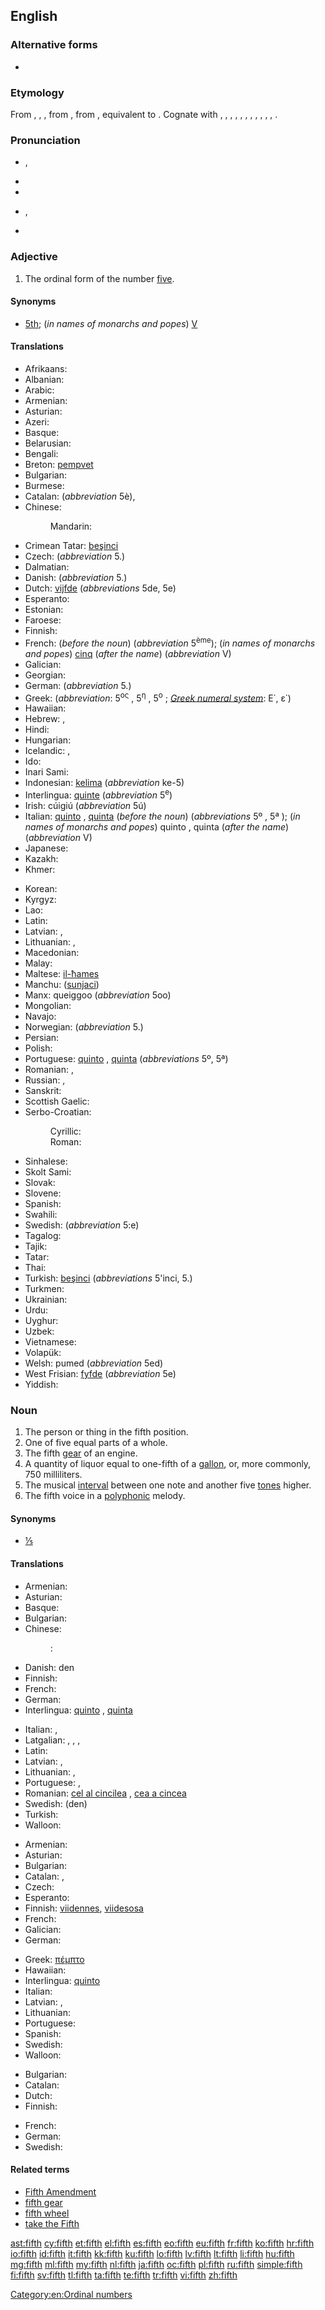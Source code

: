 {{wikipedia}}
{{also|Fifth}}
==English==
{{ordinalbox|en|4th|5th|6th|fourth|sixth|card=five}}

===Alternative forms===
* {{l|en|fift}} {{qualifier|obsolete}}

===Etymology===
From {{etyl|enm}} {{term|fifthe|lang=enm}}, {{term|fifte|lang=enm}}, {{term|fift|lang=enm}}, from {{etyl|ang}} {{term|fifta|fīfta|fifth|lang=ang}}, from {{etyl|gem-pro|en}} {{recons|femftô||fifth|lang=gem-pro}}, equivalent to {{suffix|five|th}}. Cognate with {{etyl|sco|-}} {{term|fift|lang=sco}}, {{term|fyft||fifth|lang=sco}}, {{etyl|frr|-}} {{term|fyfde||fifth|lang=frr}}, {{etyl|fy|-}} {{term|fyfde||fifth|lang=fy}}, {{etyl|nl|-}} {{term|vijfde||fifth|lang=nl}}, {{etyl|nds|-}} {{term|fifte||lang=nds}}, {{term|föfte|lang=nds}}, {{term|füfte||fifth|lang=nds}}, {{etyl|de|-}} {{term|fünfte||fifth|lang=de}}, {{etyl|da|-}} {{term|femte||fifth|lang=da}}, {{etyl|sv|-}} {{term|femte||fifth|lang=sv}}, {{etyl|is|-}} {{term|fimmta||fifth|lang=is}}.

===Pronunciation===
* {{a|UK|US|standard}} {{IPA|/fɪfθ/}}, {{X-SAMPA|/fIfT/}}
* {{audio|en-us-fifth.ogg|Audio (US)}}
* {{rhymes|ɪfθ}}
* {{a|UK|US|informal or dialectal}} {{IPA|/fɪθ/}}, {{X-SAMPA|/fIT/}}
* {{rhymes|ɪθ}}

===Adjective===
{{en-adj|-}}

# The ordinal form of the number [[five]].

====Synonyms====
* [[5th]]; (''in names of monarchs and popes'') [[V]]

====Translations====
{{trans-top|Ordinal form of the number 5}}
* Afrikaans: {{t-|af|vyfde}}
* Albanian: {{t-|sq|pestë}}
* Arabic: {{t-|ar|خامس|m|tr=xāmis|sc=Arab}}
* Armenian: {{t-|hy|հինգերորդ|tr=hingerord}}
* Asturian: {{t+|ast|quintu}}
* Azeri: {{t-|az|beşinci}}
* Basque: {{t+|eu|bosgarren}}
* Belarusian: {{t-|be|пяты|m|tr=pjáty|sc=Cyrl}}
* Bengali: {{t-|bn|পঞ্চম|tr=pôncôm}}
* Breton: [[pempvet]]
* Bulgarian: {{t+|bg|пети|m|tr=péti|sc=Cyrl}}
* Burmese: {{t+|my|ပဉ္စမ|tr=pjin sa̱ma.|sc=Mymr}}
* Catalan: {{t-|ca|cinquè|m}} (''abbreviation'' 5è), {{t-|ca|quint|m}}
* Chinese:
*: Mandarin: {{t|cmn|第五|tr=dìwǔ|sc=Hani}}
* Crimean Tatar: [[beşinci]]
* Czech: {{t+|cs|pátý|m}} (''abbreviation'' 5.)
* Dalmatian: {{tø|dlm|cincto}}
* Danish: {{t+|da|femte}} (''abbreviation'' 5.)
* Dutch: [[vijfde]] (''abbreviations'' 5de, 5e)
* Esperanto: {{t+|eo|kvina}}
* Estonian: {{t-|et|viies}}
* Faroese: {{t-|fo|fimti}}
* Finnish: {{t+|fi|viides}}
* French: {{t+|fr|cinquième|m|f}} (''before the noun'') (''abbreviation'' 5<sup>ème</sup>); (''in names of monarchs and popes'') [[cinq]] (''after the name'') (''abbreviation'' V)
* Galician: {{t+|gl|quinto}}
* Georgian: {{t-|ka|მეხუთე|tr=mexut'e|sc=Geor}}
* German: {{t+|de|fünfter|m}} (''abbreviation'' 5.)
* Greek: {{t+|el|πέμπτος|m|tr=pémptos|sc=Grek}} (''abbreviation'': 5<sup>ος</sup> {{m}}, 5<sup>η</sup> {{f}}, 5<sup>ο</sup> {{n}}; ''[[Greek numerals|Greek numeral system]]'': Ε΄, ε΄)
* Hawaiian: {{tø|haw|lima}}
* Hebrew: {{t-|he|חמישי|m|tr=khamishí|sc=Hebr}}, {{t+|he|חמישית|f|tr=khamishít|sc=Hebr}}
* Hindi: {{t-|hi|पांचवां|tr=pāñcvā̃|sc=Deva}}
* Hungarian: {{t+|hu|ötödik}}
* Icelandic: {{t-|is|fimmti|m}}, {{t-|is|fimmta|f|n}}
* Ido: {{t+|io|kinesma}}
* Inari Sami: {{tø|smn|viiđâd}}
* Indonesian: [[kelima]] (''abbreviation'' ke-5)
* Interlingua: [[quinte]] (''abbreviation'' 5<sup>e</sup>)
* Irish: cúigiú (''abbreviation'' 5ú)
* Italian: [[quinto]] {{m}}, [[quinta]] {{f}} (''before the noun'') (''abbreviations'' 5º {{m}}, 5ª {{f}}); (''in names of monarchs and popes'') quinto {{m}}, quinta {{f}} (''after the name'') (''abbreviation'' V)
* Japanese: {{t-|ja|五番目|tr=ごばんめ, goban-me|sc=Jpan}}
* Kazakh: {{t|kk|бесінші|tr=besinşi|sc=Cyrl}}
* Khmer: {{t-|km|ទីប្រាំ|tr=tii pram|sc=Khmr}}
{{trans-mid}}
* Korean: {{t+|ko|다섯째|tr=daseosjjae|sc=Hang}}
* Kyrgyz: {{t-|ky|бешинчи|tr=beşinçi|sc=Cyrl}}
* Lao: {{t-|lo|ທີ່ຫ້າ|tr=tʰī̀ hā́|sc=Laoo}}
* Latin: {{t+|la|quintus}}
* Latvian: {{t+|lv|piektais|m}}, {{t-|lv|piektā|f}}
* Lithuanian: {{t+|lt|penktas|m}}, {{t-|lt|penkta|f}}
* Macedonian: {{t-|mk|петти|m|tr=pétti|sc=Cyrl}}
* Malay: {{t+|ms|kelima}}
* Maltese: [[il-ħames]]
* Manchu: ([[sunjaci]])
* Manx: queiggoo (''abbreviation'' 5oo)
* Mongolian: {{t-|mn|тавдугаар|tr=tavdugaar|sc=Cyrl}}
* Navajo: {{tø|nv|ashdlaʼ góneʼ}}
* Norwegian: {{t+|no|femte}} (''abbreviation'' 5.)
* Persian: {{t+|fa|پنجم|tr=panjom|sc=fa-Arab}}
* Polish: {{t+|pl|piąty|m}} <!-- , [[piąta]] {{f}}, [[piąte]] {{n}} -->
* Portuguese: [[quinto]] {{m}}, [[quinta]] {{f}} (''abbreviations'' 5º{{m}}, 5ª{{f}})
* Romanian: {{t-|ro|cincilea|m}}, {{t-|ro|cincea|f}}
* Russian: {{t+|ru|пятый|m|tr=pjátyj|sc=Cyrl}}, {{qualifier|abbreviation}} {{t-|ru|5-ый|sc=Cyrl}}
* Sanskrit: {{t-|sa|पञ्चमः|tr=pañcamaḥ|sc=Deva}}
* Scottish Gaelic: {{t-|gd|còigeamh}}
* Serbo-Croatian:
*: Cyrillic: {{t-|sh|пети|m}}
*: Roman: {{t-|sh|peti|m}}
* Sinhalese: {{t-|si|පස්‍වෙනි|tr=pasveni|sc=Sinh}}
* Skolt Sami: {{tø|sms|viiđad}}
* Slovak: {{t-|sk|piaty|m}}
* Slovene: {{t+|sl|peti|alt=pêti}}
* Spanish: {{t+|es|quinto}}
* Swahili: {{t-|sw|ya tano}}
* Swedish: {{t+|sv|femte}} (''abbreviation'' 5:e)
* Tagalog: {{t-|tl|ikalima}}
* Tajik: {{t-|tg|панҷум|tr=panjum|sc=Cyrl}}
* Tatar: {{t-|tt|бишенче|tr=bişençe|sc=Cyrl}}
* Thai: {{t-|th|ที่ห้า|tr=têe hâa|sc=Thai}}
* Turkish: [[beşinci]] (''abbreviations'' 5'inci, 5.)
* Turkmen: {{t-|tk|bäşinji}}
* Ukrainian: {{t+|uk|п'ятий|m|tr=p’játyj|sc=Cyrl}}
* Urdu: {{t-|ur|پانچواں|tr=pāñcvā̃|sc=ur-Arab}}
* Uyghur: {{t-|ug|بەشىنچى|tr=beshinchi|sc=ug-Arab}}
* Uzbek: {{t-|uz|beshinchi}}
* Vietnamese: {{t+|vi|thứ năm}}
* Volapük: {{t+|vo|lulid}}
* Welsh: pumed (''abbreviation'' 5ed)
* West Frisian: [[fyfde]] (''abbreviation'' 5e)
* Yiddish: {{t-|yi|פֿינפֿט|tr=finft|sc=Hebr}}
{{trans-bottom}}

===Noun===
{{en-noun}}

# The person or thing in the fifth position.
# One of five equal parts of a whole.
# The fifth [[gear]] of an engine.
# A quantity of liquor equal to one-fifth of a [[gallon]], or, more commonly, 750 milliliters.
# The musical [[interval]] between one note and another five [[tone]]s higher.
# The fifth voice in a [[polyphonic]] melody.

====Synonyms====
* {{sense|one of five equal parts}} [[⅕]]

====Translations====

{{trans-top|person or thing in the fifth position}}
* Armenian: {{t-|hy|հինգերորդ|tr=hingerord}}
* Asturian: {{t+|ast|quintu|m}}
* Basque: {{t+|eu|bosgarren}}
* Bulgarian: {{t+|bg|пети|sc=Cyrl}}
* Chinese:
*: {{ttbc|cmn}}: {{t|cmn|第五|tr=dìwǔ|sc=Hani}}
* Danish: den {{t+|da|femte|c}}
* Finnish: {{t+|fi|viides}}
* French: {{t+|fr|cinquième|m|f}}
* German: {{t-|de|Fünfte|m|f|n}}
* Interlingua: [[quinto]] {{m}}, [[quinta]] {{f}}
{{trans-mid}}
* Italian: {{t+|it|quinto|m}}, {{t+|it|quinta|f}}
* Latgalian: {{tø|ltg|pīkts|m}}, {{tø|ltg|pīkta|f}}, {{tø|ltg|pīktais|m}}, {{tø|ltg|pīktuo|f}}
* Latin: {{t+|la|quintus}}
* Latvian: {{t+|lv|piektais|m}}, {{t-|lv|piektā|f}}
* Lithuanian: {{t+|lt|penktas|m}}, {{t-|lt|penkta|f}}
* Portuguese: {{t+|pt|quinto|m}}, {{t+|pt|quinta|f}}
* Romanian: [[cel al cincilea]] {{m}}, [[cea a cincea]] {{f}}
* Swedish: (den) {{t+|sv|femte|c}}
* Turkish: {{t+|tr|beşinci}}
* Walloon: {{t+|wa|cénkinme|m|f}}
{{trans-bottom}}

{{trans-top|one of five equal parts of a whole}}
* Armenian: {{t-|hy|հինգերորդ|tr=hingerord}}
* Asturian: {{t+|ast|quintu|m}}
* Bulgarian: {{t-|bg|една пета|f|sc=Cyrl}}
* Catalan: {{t-|ca|cinquè|m}},  {{t-|ca|quint|m}}
* Czech: {{t+|cs|pětina|f}}
* Esperanto: {{t-|eo|kvinono}}
* Finnish: [[viidennes]], [[viidesosa]]
* French: {{t+|fr|cinquième|m}}
* Galician: {{t+|gl|quinto|m}}
* German: {{t+|de|Fünftel|n}}
{{trans-mid}}
* Greek: [[πέμπτο]] {{n}}
* Hawaiian: {{tø|haw|hapalima}}
* Interlingua: [[quinto]]
* Italian: {{t+|it|quinto|m}}
* Latvian: {{t-|lv|piektdaļa|f}}, {{t-|lv|piektā daļa|f}}
* Lithuanian: {{t-|lt|penktadalis|m}}
* Portuguese: {{t+|pt|quinto|m}}
* Spanish: {{t+|es|quinto|m}}
* Swedish: {{t+|sv|femtedel|c}}
* Walloon: {{t+|wa|cénkinme|m}}
{{trans-bottom}}

{{trans-see|fifth gear}}

{{trans-top|quantity of liquor}}
{{trans-mid}}
{{trans-bottom}}

{{trans-top|musical interval}}
* Bulgarian: {{t-|bg|квинта|f|sc=Cyrl}}
* Catalan: {{t-|ca|quinta|f}}
* Dutch: {{t+|nl|kwint|m|f}}
* Finnish: {{t+|fi|kvintti}}
{{trans-mid}}
* French: {{t+|fr|quinte|f}}
* German: {{t+|de|Quinte|f}}
* Swedish: {{t+|sv|kvint|c}}
{{trans-bottom}}

====Related terms====
* [[Fifth Amendment]]
* [[fifth gear]]
* [[fifth wheel]]
* [[take the Fifth]]

[[Category:en:Ordinal numbers]]

[[ast:fifth]]
[[cy:fifth]]
[[et:fifth]]
[[el:fifth]]
[[es:fifth]]
[[eo:fifth]]
[[eu:fifth]]
[[fr:fifth]]
[[ko:fifth]]
[[hr:fifth]]
[[io:fifth]]
[[id:fifth]]
[[it:fifth]]
[[kk:fifth]]
[[ku:fifth]]
[[lo:fifth]]
[[lv:fifth]]
[[lt:fifth]]
[[li:fifth]]
[[hu:fifth]]
[[mg:fifth]]
[[ml:fifth]]
[[my:fifth]]
[[nl:fifth]]
[[ja:fifth]]
[[oc:fifth]]
[[pl:fifth]]
[[ru:fifth]]
[[simple:fifth]]
[[fi:fifth]]
[[sv:fifth]]
[[tl:fifth]]
[[ta:fifth]]
[[te:fifth]]
[[tr:fifth]]
[[vi:fifth]]
[[zh:fifth]]